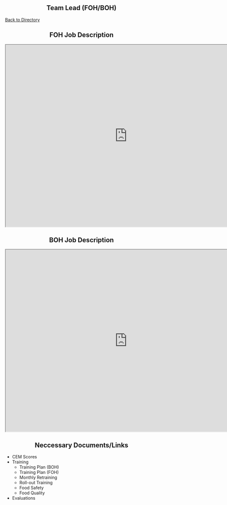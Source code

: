 <div style="text-align: center;">
# Team Lead (FOH/BOH)
</div>

[Back to Directory](https://cfasi.github.io/cfasimain/directory.html)

<div style="text-align: center;">
## FOH Job Description 
</div>

<iframe src="https://docs.google.com/document/d/e/2PACX-1vRsHrLUPtLxh7UgdPzYgsNaVLPO6HnoSnIC1xXLPkW5o5lJWuvv0WnMhrmw15s7xf8m-xI0j83pznMe/pub?embedded=true" width= "800" height= "600" ></iframe>

<div style="text-align: center;">
## BOH Job Description 
</div>

<iframe src="https://docs.google.com/document/d/e/2PACX-1vQCr7rWxW4UuW0ITgANubg8iJcOLWbDV1jK0OKvxJhRnResNQsWFefbRUhN-6V-ZZaD1QU5zhV8qV3l/pub?embedded=true" width= "800" height= "600" ></iframe>




<div style="text-align: center;">
## Neccessary Documents/Links
</div>



- CEM Scores
- Training
  - Training Plan (BOH)
  - Training Plan (FOH)
  - Monthly Retraining
  - Roll-out Training
  - Food Safety
  - Food Quality
- Evaluations 

